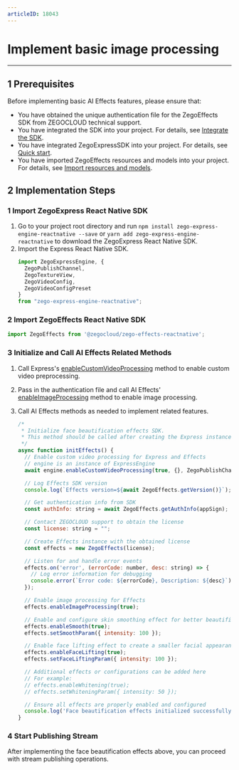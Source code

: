 ```yaml
---
articleID: 18043
---
```


# Implement basic image processing

- - -

## 1 Prerequisites

Before implementing basic AI Effects features, please ensure that:

- You have obtained the unique authentication file for the ZegoEffects SDK from ZEGOCLOUD technical support.
- You have integrated the SDK into your project. For details, see [Integrate the SDK](./import-the-sdk.mdx).
- You have integrated ZegoExpressSDK into your project. For details, see [Quick start](https://www.zegocloud.com/docs/video-call/quickstart?platform=react-native&language=javascript).
- You have imported ZegoEffects resources and models into your project. For details, see [Import resources and models](./import-resources-and-models.mdx).

## 2 Implementation Steps

### 1 Import ZegoExpress React Native SDK

1. Go to your project root directory and run `npm install zego-express-engine-reactnative --save` or `yarn add zego-express-engine-reactnative` to download the ZegoExpress React Native SDK.
2. Import the Express React Native SDK.
    ```javascript
    import ZegoExpressEngine, {
      ZegoPublishChannel,
      ZegoTextureView,
      ZegoVideoConfig,
      ZegoVideoConfigPreset
    } 
    from "zego-express-engine-reactnative";
    ```

### 2 Import ZegoEffects React Native SDK
    
```javascript
import ZegoEffects from '@zegocloud/zego-effects-reactnative';
```  

### 3 Initialize and Call AI Effects Related Methods

1. Call Express's [enableCustomVideoProcessing](https://www.zegocloud.com/unique-api/express-video-sdk/en/javascript_react-native/classes/_zegoexpressengine_.zegoexpressengine.html#enablecustomvideoprocessing) method to enable custom video preprocessing.
2. Pass in the authentication file and call AI Effects' [enableImageProcessing](@enableImageProcessing) method to enable image processing.
4. Call AI Effects methods as needed to implement related features.

    ```javascript
    /*
     * Initialize face beautification effects SDK.
     * This method should be called after creating the Express instance.
     */
    async function initEffects() {
      // Enable custom video processing for Express and Effects
      // engine is an instance of ExpressEngine
      await engine.enableCustomVideoProcessing(true, {}, ZegoPublishChannel.Main);
    
      // Log Effects SDK version
      console.log(`Effects version=${await ZegoEffects.getVersion()}`);
    
      // Get authentication info from SDK
      const authInfo: string = await ZegoEffects.getAuthInfo(appSign);
    
      // Contact ZEGOCLOUD support to obtain the license
      const license: string = "";
    
      // Create Effects instance with the obtained license
      const effects = new ZegoEffects(license);
    
      // Listen for and handle error events
      effects.on('error', (errorCode: number, desc: string) => {
        // Log error information for debugging
        console.error(`Error code: ${errorCode}, Description: ${desc}`);
      });
    
      // Enable image processing for Effects
      effects.enableImageProcessing(true);
    
      // Enable and configure skin smoothing effect for better beautification
      effects.enableSmooth(true);
      effects.setSmoothParam({ intensity: 100 });
    
      // Enable face lifting effect to create a smaller facial appearance
      effects.enableFaceLifting(true);
      effects.setFaceLiftingParam({ intensity: 100 });
    
      // Additional effects or configurations can be added here
      // For example:
      // effects.enableWhitening(true);
      // effects.setWhiteningParam({ intensity: 50 });
    
      // Ensure all effects are properly enabled and configured
      console.log('Face beautification effects initialized successfully.');
    }
    ```

### 4 Start Publishing Stream

After implementing the face beautification effects above, you can proceed with stream publishing operations.
